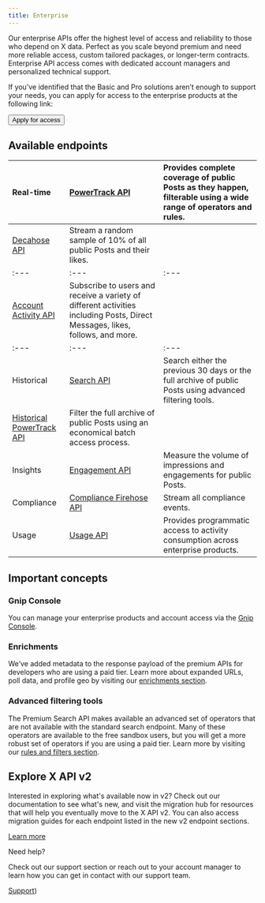 ```yaml
---
title: Enterprise
---
```




Our enterprise APIs offer the highest level of access and reliability to those who depend on X data. Perfect as you scale beyond premium and need more reliable access, custom tailored packages, or longer-term contracts. Enterprise API access comes with dedicated account managers and personalized technical support.

If you’ve identified that the Basic and Pro solutions aren’t enough to support your needs, you can apply for access to the enterprise products at the following link:

<Button href="https://developer.x.com/en/products/twitter-api/enterprise/enterprise-api-interest-form">
  Apply for access
</Button>

## Available endpoints

| Real-time | [PowerTrack API](/x-api/enterprise-gnip-2.0/powertrack-api) | Provides complete coverage of public Posts as they happen, filterable using a wide range of operators and rules. |
| :--- | :--- | :--- |
| [Decahose API](/x-api/enterprise-gnip-2.0/fundamentals/decahose-api) | Stream a random sample of 10% of all public Posts and their likes. |
| :--- | :--- | :--- |
| [Account Activity API](/x-api/enterprise-gnip-2.0/fundamentals/account-activity) | Subscribe to users and receive a variety of different activities including Posts, Direct Messages, likes, follows, and more. |
| :--- | :--- | :--- |
| Historical | [Search API](/x-api/enterprise-gnip-2.0/fundamentals/search-api) | Search either the previous 30 days or the full archive of public Posts using advanced filtering tools. |
| [Historical PowerTrack API](/x-api/enterprise-gnip-2.0/powertrack-api) | Filter the full archive of public Posts using an economical batch access process. |
| Insights | [Engagement API](/x-api/enterprise-gnip-2.0/fundamentals/engagement-api) | Measure the volume of impressions and engagements for public Posts. |
| Compliance | [Compliance Firehose API](/x-api/enterprise-gnip-2.0/fundamentals/firehouse) | Stream all compliance events. |
| Usage | [Usage API](/x-api/enterprise-gnip-2.0/fundamentals/usage) | Provides programmatic access to activity consumption across enterprise products. |

## Important concepts

### Gnip Console

You can manage your enterprise products and account access via the [Gnip Console](/x-api/enterprise-gnip-2.0/fundamentals/overview). 


### Enrichments

We’ve added metadata to the response payload of the premium APIs for developers who are using a paid tier. Learn more about expanded URLs, poll data, and profile geo by visiting our [enrichments section](/x-api/enterprise-gnip-2.0/fundamentals/data-enrichments).
 

### Advanced filtering tools

The Premium Search API makes available an advanced set of operators that are not available with the standard search endpoint. Many of these operators are available to the free sandbox users, but you will get a more robust set of operators if you are using a paid tier. Learn more by visiting our [rules and filters section](/x-api/enterprise-gnip-2.0/fundamentals/rules-filtering#getting-started-with-enterprise-rules-and-queries).

## Explore X API v2

Interested in exploring what's available now in v2? Check out our documentation to see what's new, and visit the migration hub for resources that will help you eventually move to the X API v2. You can also access migration guides for each endpoint listed in the new v2 endpoint sections.

[Learn more](/x-api/migrate/overview)

Need help?

Check out our support section or reach out to your account manager to learn how you can get in contact with our support team.

[Support](https://developer.x.com/en/support/x-api))
